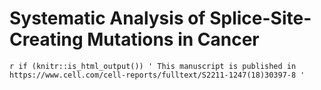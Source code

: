 # Systematic Analysis of Splice-Site-Creating Mutations in Cancer {#scm}

\includepdf[pages=-, scale=1]{articles/jayasinghe_2018.pdf}

`r if (knitr::is_html_output()) '
This manuscript is published in https://www.cell.com/cell-reports/fulltext/S2211-1247(18)30397-8
'`